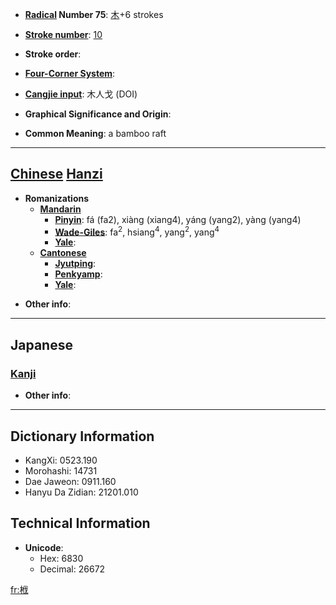 * '''[[Wiktionary:Chinese radical index| Radical]] Number 75''': [[Wiktionary:Chinese radical index 木|木]]+6 strokes

* '''[[Wiktionary:Chinese total strokes index|Stroke number]]''': [[Wiktionary:Chinese total strokes index 10|10]]

* '''Stroke order''': 

* '''[[Wiktionary:Chinese four corner index|Four-Corner System]]''': 

* '''[[Wiktionary:Chinese Cangjie index|Cangjie input]]''': 木人戈 (DOI)

* '''Graphical Significance and Origin''': 

* '''Common Meaning''': a bamboo raft

----

== [[Chinese]] [[Hanzi]] ==

* '''Romanizations'''
** '''[[Mandarin]]'''
*** '''[[Pinyin]]''': fá (fa2), xiàng (xiang4), yáng (yang2), yàng (yang4)
*** '''[[Wade-Giles]]''': fa<sup>2</sup>, hsiang<sup>4</sup>, yang<sup>2</sup>, yang<sup>4</sup>
*** '''[[Yale]]''': 
** '''[[Cantonese]]'''
*** '''[[Jyutping]]''':
*** '''[[Penkyamp]]''': 
*** '''[[Yale]]''': 

* '''Other info''': 

----

==Japanese==
===[[Kanji]]===
{{kanji|on readings=[[はつ]] (hatsu), [[ぼち]] (bochi)
|kun readings=[[いかだ]] (ikada)
}}

* '''Other info''':  

----

== Dictionary Information ==

* KangXi: 0523.190
* Morohashi: 14731
* Dae Jaweon: 0911.160
* Hanyu Da Zidian: 21201.010

== Technical Information ==

* '''Unicode''':
** Hex: 6830
** Decimal: 26672

[[fr:栰]]